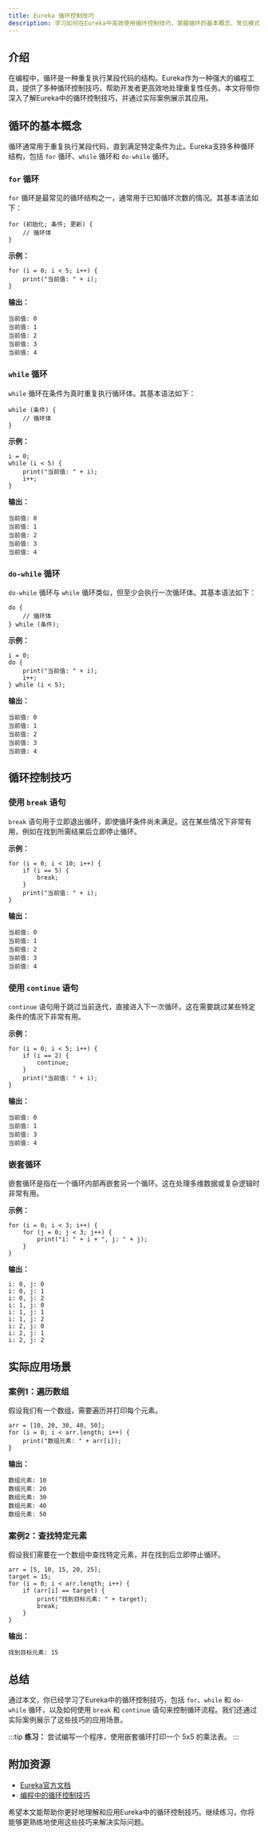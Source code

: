 ```yaml
---
title: Eureka 循环控制技巧
description: 学习如何在Eureka中高效使用循环控制技巧，掌握循环的基本概念、常见模式以及实际应用场景。
---
```


## 介绍

在编程中，循环是一种重复执行某段代码的结构。Eureka作为一种强大的编程工具，提供了多种循环控制技巧，帮助开发者更高效地处理重复性任务。本文将带你深入了解Eureka中的循环控制技巧，并通过实际案例展示其应用。

## 循环的基本概念

循环通常用于重复执行某段代码，直到满足特定条件为止。Eureka支持多种循环结构，包括 `for` 循环、`while` 循环和 `do-while` 循环。

### `for` 循环

`for` 循环是最常见的循环结构之一，通常用于已知循环次数的情况。其基本语法如下：

```eureka
for (初始化; 条件; 更新) {
    // 循环体
}
```

**示例：**

```eureka
for (i = 0; i < 5; i++) {
    print("当前值: " + i);
}
```

**输出：**

```
当前值: 0
当前值: 1
当前值: 2
当前值: 3
当前值: 4
```

### `while` 循环

`while` 循环在条件为真时重复执行循环体。其基本语法如下：

```eureka
while (条件) {
    // 循环体
}
```

**示例：**

```eureka
i = 0;
while (i < 5) {
    print("当前值: " + i);
    i++;
}
```

**输出：**

```
当前值: 0
当前值: 1
当前值: 2
当前值: 3
当前值: 4
```

### `do-while` 循环

`do-while` 循环与 `while` 循环类似，但至少会执行一次循环体。其基本语法如下：

```eureka
do {
    // 循环体
} while (条件);
```

**示例：**

```eureka
i = 0;
do {
    print("当前值: " + i);
    i++;
} while (i < 5);
```

**输出：**

```
当前值: 0
当前值: 1
当前值: 2
当前值: 3
当前值: 4
```

## 循环控制技巧

### 使用 `break` 语句

`break` 语句用于立即退出循环，即使循环条件尚未满足。这在某些情况下非常有用，例如在找到所需结果后立即停止循环。

**示例：**

```eureka
for (i = 0; i < 10; i++) {
    if (i == 5) {
        break;
    }
    print("当前值: " + i);
}
```

**输出：**

```
当前值: 0
当前值: 1
当前值: 2
当前值: 3
当前值: 4
```

### 使用 `continue` 语句

`continue` 语句用于跳过当前迭代，直接进入下一次循环。这在需要跳过某些特定条件的情况下非常有用。

**示例：**

```eureka
for (i = 0; i < 5; i++) {
    if (i == 2) {
        continue;
    }
    print("当前值: " + i);
}
```

**输出：**

```
当前值: 0
当前值: 1
当前值: 3
当前值: 4
```

### 嵌套循环

嵌套循环是指在一个循环内部再嵌套另一个循环。这在处理多维数据或复杂逻辑时非常有用。

**示例：**

```eureka
for (i = 0; i < 3; i++) {
    for (j = 0; j < 3; j++) {
        print("i: " + i + ", j: " + j);
    }
}
```

**输出：**

```
i: 0, j: 0
i: 0, j: 1
i: 0, j: 2
i: 1, j: 0
i: 1, j: 1
i: 1, j: 2
i: 2, j: 0
i: 2, j: 1
i: 2, j: 2
```

## 实际应用场景

### 案例1：遍历数组

假设我们有一个数组，需要遍历并打印每个元素。

```eureka
arr = [10, 20, 30, 40, 50];
for (i = 0; i < arr.length; i++) {
    print("数组元素: " + arr[i]);
}
```

**输出：**

```
数组元素: 10
数组元素: 20
数组元素: 30
数组元素: 40
数组元素: 50
```

### 案例2：查找特定元素

假设我们需要在一个数组中查找特定元素，并在找到后立即停止循环。

```eureka
arr = [5, 10, 15, 20, 25];
target = 15;
for (i = 0; i < arr.length; i++) {
    if (arr[i] == target) {
        print("找到目标元素: " + target);
        break;
    }
}
```

**输出：**

```
找到目标元素: 15
```

## 总结

通过本文，你已经学习了Eureka中的循环控制技巧，包括 `for`、`while` 和 `do-while` 循环，以及如何使用 `break` 和 `continue` 语句来控制循环流程。我们还通过实际案例展示了这些技巧的应用场景。

:::tip
**练习：** 尝试编写一个程序，使用嵌套循环打印一个 5x5 的乘法表。
:::

## 附加资源

- [Eureka官方文档](https://eureka-lang.org/docs)
- [编程中的循环控制技巧](https://example.com/loop-control-techniques)

希望本文能帮助你更好地理解和应用Eureka中的循环控制技巧。继续练习，你将能够更熟练地使用这些技巧来解决实际问题。